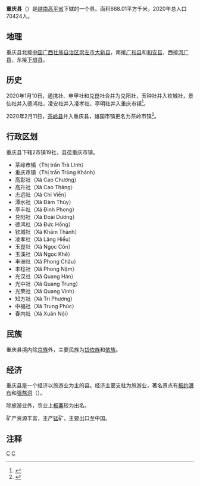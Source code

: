{{not|重庆市}}
{{Infobox Settlement
|name                   = 重庆县
|settlement_type        = 县
|official_name          = 
|other_name             = 
|native_name            = {{lang|vi|Huyện Trùng Khánh}}
|nickname               = 
|motto                  = 
|image_skyline          = Thac Ban Gioc.jpg
|imagesize              = 
|image_caption          = 
|image_flag             = 
|flag_size              = 
|image_seal             = 
|seal_size              = 
|image_shield           = 
|shield_size            = 
|image_blank_emblem     = 
|blank_emblem_size      = 
|image_map              = {{Infobox mapframe|frame-width=250|zoom=10}}
|mapsize                = 
|map_caption            = 
|image_map1             = 
|mapsize1               = 
|map_caption1           = 
|pushpin_map            = Vietnam
|pushpin_label_position = bottom
|pushpin_map_caption    = 
|pushpin_map1           = 
|pushpin_label_position1= 
|pushpin_map_caption1   = 
|subdivision_type       = 国家
|subdivision_name       = {{flag|Vietnam}}
|subdivision_type1      = [[越南行政区划|省]]
|subdivision_name1      = [[高平省|高平省]]
|subdivision_type2      = 行政区划
|subdivision_name2      = 2市镇19社
|subdivision_type3      = 
|subdivision_name3      = 
|seat_type              = 县莅
|seat                   = {{link-vi|重庆市镇|Trùng Khánh (thị trấn)}}
|government_type        = 
|leader_title           = 
|leader_name            = 
|leader_title1          = 
|leader_name1           = 
|established_title      = 
|established_date       = 
|area_magnitude         = 
|unit_pref              = 
|area_footnotes         = 
|area_total_km2         = 688.01
|area_land_km2          = 
|area_water_km2         = 
|area_water_percent     = 
|area_urban_km2         = 
|area_metro_km2         = 
|population_as_of       = 2020年
|population_footnotes   = 
|population_note        = 
|population_total       = 70424
|population_density_km2 = auto
|population_metro             = 
|population_density_metro_km2 = 
|population_urban             = 
|population_density_urban_km2 = 
|timezone               = [[越南标准时间|越南标准时间]]
|utc_offset             = +7
|elevation_footnotes    = 
|elevation_m            = 
|coor_type              = 
|coordinates            = 
|postal_code_type       = 
|postal_code            = 
|area_code              = 
|website                = [http://trungkhanh.caobang.gov.vn 重庆县电子信息门户网站]
|footnotes              = 
}}
'''重庆县'''（{{vie|v='''Huyện Trùng Khánh'''|hn=縣重慶}}）是[[越南|越南]][[高平省|高平省]]下辖的一个县。面积668.01平方千米，2020年总人口70424人。

==地理==
重庆县北接[[中华人民共和国|中国]][[广西壮族自治区|广西壮族自治区]][[崇左市|崇左市]][[大新县|大新县]]，南接[[广和县|广和县]]和[[和安县|和安县]]，西接[[河广县|河广县]]，东接[[下琅县|下琅县]]。

==历史==
2020年1月10日，通携社、申甲社和兑崑社合并为兑阳社，玉钟社并入钦城社，景仙社并入德鸿社，凌安社并入凌孝社，亭明社并入重庆市镇<ref>{{Cite web |url=http://vanban.chinhphu.vn/portal/page/portal/chinhphu/hethongvanban?mode=detail&document_id=199015 |title=Nghị quyết số 864/NQ-UBTVQH14 của ỦY BAN THƯỜNG VỤ QUỐC HỘI : Về việc sắp xếp các đơn vị hành chính cấp huyện, cấp xã thuộc tỉnh Cao Bằng |accessdate=2020-02-04 |archive-date=2020-04-01 |archive-url=https://web.archive.org/web/20200401154444/http://vanban.chinhphu.vn/portal/page/portal/chinhphu/hethongvanban?mode=detail&document_id=199015 |dead-url=no }}</ref>。

2020年2月11日，[[茶岭县|茶岭县]]并入重庆县，雄国市镇更名为茶岭市镇<ref>{{Cite web |url=http://vanban.chinhphu.vn/portal/page/portal/chinhphu/hethongvanban?mode=detail&document_id=199225 |title=Nghị quyết số 897/NQ-UBTVQH14 của ỦY BAN THƯỜNG VỤ QUỐC HỘI : Về việc sắp xếp các đơn vị hành chính cấp huyện và đổi tên đơn vị hành chính cấp xã thuộc tỉnh Cao Bằng |access-date=2020-02-24 |archive-date=2020-04-01 |archive-url=https://web.archive.org/web/20200401154443/http://vanban.chinhphu.vn/portal/page/portal/chinhphu/hethongvanban?mode=detail&document_id=199225 |dead-url=no }}</ref>。

==行政区划==
重庆县下辖2市镇19社，县莅重庆市镇。
*茶岭市镇（Thị trấn Trà Lĩnh）
*重庆市镇（Thị trấn Trùng Khánh）
*高彰社（Xã Cao Chương）
*高升社（Xã Cao Thăng）
*志远社（Xã Chí Viễn）
*潭水社（Xã Đàm Thủy）
*亭丰社（Xã Đình Phong）
*兑阳社（Xã Đoài Dương）
*德鸿社（Xã Đức Hồng）
*钦城社（Xã Khâm Thành）
*凌孝社（Xã Lăng Hiếu）
*玉崑社（Xã Ngọc Côn）
*玉溪社（Xã Ngọc Khê）
*丰洲社（Xã Phong Châu）
*丰稔社（Xã Phong Nậm）
*光汉社（Xã Quang Hán）
*光中社（Xã Quang Trung）
*光荣社（Xã Quang Vinh）
*知方社（Xã Tri Phương）
*中福社（Xã Trung Phúc）
*春内社（Xã Xuân Nội）

==民族==
重庆县境内除[[京族|京族]]外，主要民族为[[岱依族|岱依族]]和[[侬族|侬族]]。

==经济==
重庆县是一个经济以旅游业为主的县。经济主要支柱为旅游业，著名景点有[[板约瀑布|板约瀑布]]和[[强熬洞|强熬洞]]（{{lang|vi|Động Ngườm Ngao}}）。

除旅游业外，农业上[[板栗|板栗]]较为出名。

矿产资源丰富，主产[[锰|锰]]矿，主要出口至中国。

==注释==
{{reflist}}

{{高平省行政区划}}
{{越南东北部之县市镇区域划分}}

[[Category:高平省|C]]
[[Category:越南县份|C]]
